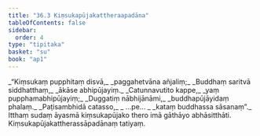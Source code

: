```yaml
---
title: "36.3 Kiṃsukapūjakattheraapadāna"
tableOfContents: false
sidebar:
  order: 4
type: "tipitaka"
basket: "su"
book: "ap1"
---
```



<DynamicBreadcrumb />

<Division number="11" book="ap1">

<Paragraph number="3984" type="verses" book="ap1">
_“Kiṃsukaṃ pupphitaṃ disvā,_  
_paggahetvāna añjaliṃ;_  
_Buddhaṃ saritvā siddhatthaṃ,_  
_ākāse abhipūjayiṃ._  

</Paragraph>

</Division>
<Division number="12" book="ap1">

<Paragraph number="3985" type="verses" book="ap1">
_Catunnavutito kappe,_  
_yaṃ pupphamabhipūjayiṃ;_  
_Duggatiṃ nābhijānāmi,_  
_buddhapūjāyidaṃ phalaṃ._  

</Paragraph>

</Division>
<Division number="13" book="ap1">

<Paragraph number="3986" type="verses" book="ap1">
_Paṭisambhidā catasso,_  
_ …pe… _  
_kataṃ buddhassa sāsanaṃ”._  

</Paragraph>

<Paragraph number="3987" book="ap1">
Itthaṃ sudaṃ āyasmā kiṃsukapūjako thero imā gāthāyo abhāsitthāti.

</Paragraph>
</Division>

<Paragraph number="3988" type="center" book="ap1">
Kiṃsukapūjakattherassāpadānaṃ tatiyaṃ.
</Paragraph>